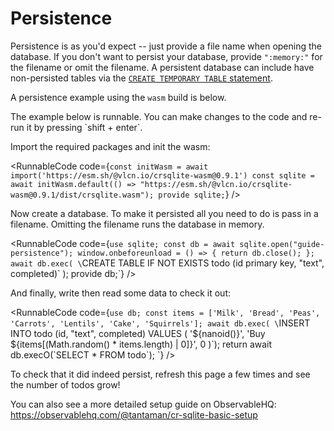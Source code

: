 
<DocGlobals />

# Persistence

Persistence is as you'd expect -- just provide a file name when opening the database. If you don't want to persist your database, provide `":memory:"` for the filename or omit the filename. A persistent database can include have non-persisted tables via the [`CREATE TEMPORARY TABLE` statement](https://www.sqlite.org/lang_createtable.html).

A persistence example using the `wasm` build is below.

<Callout type="info">
The example below is runnable. You can make changes to the code and re-run it by pressing `shift + enter`.
</Callout>

Import the required packages and init the wasm:

<RunnableCode
  code={`const initWasm = await import('https://esm.sh/@vlcn.io/crsqlite-wasm@0.9.1')
const sqlite = await initWasm.default(() => "https://esm.sh/@vlcn.io/crsqlite-wasm@0.9.1/dist/crsqlite.wasm");
provide sqlite;`}
/>

Now create a database. To make it persisted all you need to do is pass in a filename. Omitting the filename runs the database in memory.

<RunnableCode
  code={`use sqlite;
const db = await sqlite.open("guide-persistence");
window.onbeforeunload = () => {
  return db.close();
};
await db.exec(
\`CREATE TABLE IF NOT EXISTS todo (id primary key, "text", completed)\`
);
provide db;`}
/>

And finally, write then read some data to check it out:

<RunnableCode
  code={`use db;
const items = ['Milk', 'Bread', 'Peas', 'Carrots', 'Lentils', 'Cake', 'Squirrels'];
await db.exec(
  \`INSERT INTO todo (id, "text", completed) VALUES (
    '\${nanoid()}',
    'Buy \${items[(Math.random() * items.length) | 0]}',
    0
  )\`);
return await db.execO(\`SELECT * FROM todo\`);
`}
/>

To check that it did indeed persist, refresh this page a few times and see the number of todos grow!

You can also see a more detailed setup guide on ObservableHQ: https://observablehq.com/@tantaman/cr-sqlite-basic-setup

